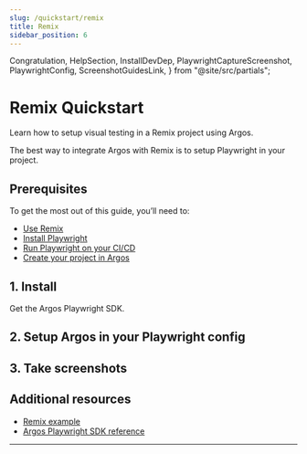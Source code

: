 ```yaml
---
slug: /quickstart/remix
title: Remix
sidebar_position: 6
---
```


  Congratulation,
  HelpSection,
  InstallDevDep,
  PlaywrightCaptureScreenshot,
  PlaywrightConfig,
  ScreenshotGuidesLink,
} from "@site/src/partials";

# Remix Quickstart

Learn how to setup visual testing in a Remix project using Argos.

The best way to integrate Argos with Remix is to setup Playwright in your project.

## Prerequisites

To get the most out of this guide, you’ll need to:

- [Use Remix](https://remix.run/)
- [Install Playwright](https://playwright.dev/docs/intro)
- [Run Playwright on your CI/CD](https://playwright.dev/docs/ci-intro#on-pushpull_request)
- [Create your project in Argos](https://app.argos-ci.com/new)

## 1. Install

Get the Argos Playwright SDK.

<InstallDevDep dependency="@argos-ci/playwright" />

## 2. Setup Argos in your Playwright config

<PlaywrightConfig />

## 3. Take screenshots

<PlaywrightCaptureScreenshot />
<ScreenshotGuidesLink />

<Congratulation />

## Additional resources

- [Remix example](https://github.com/argos-ci/argos-javascript/tree/main/examples/remix)
- [Argos Playwright SDK reference](/playwright)

---

<HelpSection />
